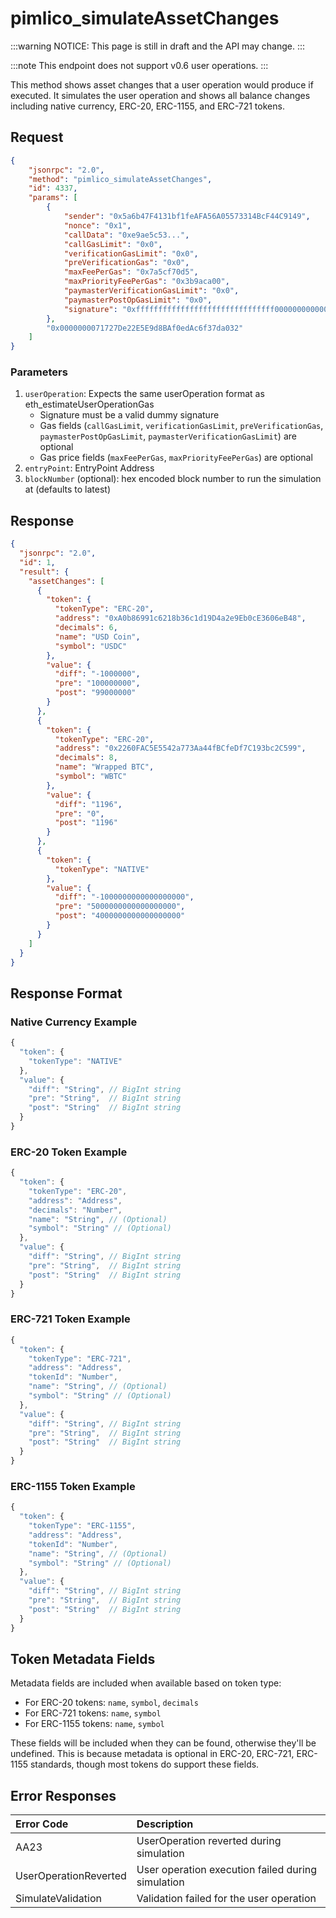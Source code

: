 # pimlico_simulateAssetChanges

:::warning
NOTICE: This page is still in draft and the API may change.
:::

:::note
This endpoint does not support v0.6 user operations.
:::

This method shows asset changes that a user operation would produce if executed. It simulates the user operation and shows all balance changes including native currency, ERC-20, ERC-1155, and ERC-721 tokens.

## Request

```json
{
    "jsonrpc": "2.0",
    "method": "pimlico_simulateAssetChanges",
    "id": 4337,
    "params": [
        {
            "sender": "0x5a6b47F4131bf1feAFA56A05573314BcF44C9149",
            "nonce": "0x1",
            "callData": "0xe9ae5c53...",
            "callGasLimit": "0x0",
            "verificationGasLimit": "0x0",
            "preVerificationGas": "0x0",
            "maxFeePerGas": "0x7a5cf70d5",
            "maxPriorityFeePerGas": "0x3b9aca00",
            "paymasterVerificationGasLimit": "0x0",
            "paymasterPostOpGasLimit": "0x0",
            "signature": "0xfffffffffffffffffffffffffffffff0000000000000000000000000000000007aaaaaaaaaaaaaaaaaaaaaaaaaaaaaaaaaaaaaaaaaaaaaaaaaaaaaaaaaaaaaaa1c"
        },
        "0x0000000071727De22E5E9d8BAf0edAc6f37da032"
    ]
}
```

### Parameters

1. `userOperation`: Expects the same userOperation format as eth_estimateUserOperationGas
    - Signature must be a valid dummy signature
    - Gas fields (`callGasLimit`, `verificationGasLimit`, `preVerificationGas`, `paymasterPostOpGasLimit`, `paymasterVerificationGasLimit`) are optional
    - Gas price fields (`maxFeePerGas`, `maxPriorityFeePerGas`) are optional
2. `entryPoint`: EntryPoint Address
3. `blockNumber` (optional): hex encoded block number to run the simulation at (defaults to latest)

## Response

```json
{
  "jsonrpc": "2.0",
  "id": 1,
  "result": {
    "assetChanges": [
      {
        "token": {
          "tokenType": "ERC-20",
          "address": "0xA0b86991c6218b36c1d19D4a2e9Eb0cE3606eB48",
          "decimals": 6,
          "name": "USD Coin",
          "symbol": "USDC"
        },
        "value": {
          "diff": "-1000000",
          "pre": "100000000",
          "post": "99000000"
        }
      },
      {
        "token": {
          "tokenType": "ERC-20",
          "address": "0x2260FAC5E5542a773Aa44fBCfeDf7C193bc2C599",
          "decimals": 8,
          "name": "Wrapped BTC",
          "symbol": "WBTC"
        },
        "value": {
          "diff": "1196",
          "pre": "0",
          "post": "1196"
        }
      },
      {
        "token": {
          "tokenType": "NATIVE"
        },
        "value": {
          "diff": "-1000000000000000000",
          "pre": "5000000000000000000",
          "post": "4000000000000000000"
        }
      }
    ]
  }
}
```

## Response Format

### Native Currency Example

```typescript
{
  "token": {
    "tokenType": "NATIVE"
  },
  "value": {
    "diff": "String", // BigInt string
    "pre": "String",  // BigInt string
    "post": "String"  // BigInt string
  }
}
```

### ERC-20 Token Example

```typescript
{
  "token": {
    "tokenType": "ERC-20",
    "address": "Address",
    "decimals": "Number",
    "name": "String", // (Optional)
    "symbol": "String" // (Optional)
  },
  "value": {
    "diff": "String", // BigInt string
    "pre": "String",  // BigInt string
    "post": "String"  // BigInt string
  }
}
```

### ERC-721 Token Example

```typescript
{
  "token": {
    "tokenType": "ERC-721",
    "address": "Address",
    "tokenId": "Number",
    "name": "String", // (Optional)
    "symbol": "String" // (Optional)
  },
  "value": {
    "diff": "String", // BigInt string
    "pre": "String",  // BigInt string
    "post": "String"  // BigInt string
  }
}
```

### ERC-1155 Token Example

```typescript
{
  "token": {
    "tokenType": "ERC-1155",
    "address": "Address",
    "tokenId": "Number",
    "name": "String", // (Optional)
    "symbol": "String" // (Optional)
  },
  "value": {
    "diff": "String", // BigInt string
    "pre": "String",  // BigInt string
    "post": "String"  // BigInt string
  }
}
```

## Token Metadata Fields

Metadata fields are included when available based on token type:

- For ERC-20 tokens: `name`, `symbol`, `decimals`
- For ERC-721 tokens: `name`, `symbol`
- For ERC-1155 tokens: `name`, `symbol`

These fields will be included when they can be found, otherwise they'll be undefined. This is because metadata is optional in ERC-20, ERC-721, ERC-1155 standards, though most tokens do support these fields.

## Error Responses

| Error Code | Description |
| :--------- | :---------- |
| AA23 | UserOperation reverted during simulation |
| UserOperationReverted | User operation execution failed during simulation |
| SimulateValidation | Validation failed for the user operation |
